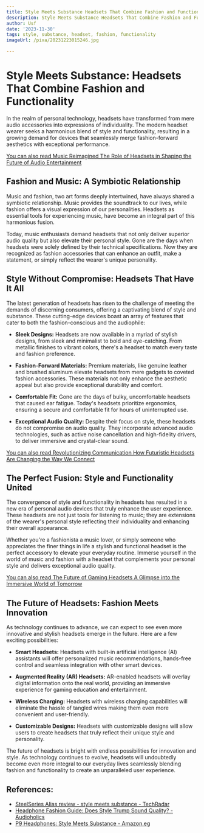 ```yaml
---
title: Style Meets Substance Headsets That Combine Fashion and Functionality
description: Style Meets Substance Headsets That Combine Fashion and Functionality
author: Usf
date: '2023-11-30'
tags: style, substance, headset, fashion, functionality
imageUrl: /pixa/20231223015246.jpg

---
```

# Style Meets Substance: Headsets That Combine Fashion and Functionality

In the realm of personal technology, headsets  have transformed from  mere audio  accessories into expressions of individuality. The modern headset wearer seeks a harmonious blend of style  and functionality, resulting in a growing  demand for devices that seamlessly merge fashion-forward aesthetics with exceptional performance.

[You can also  read Music Reimagined The  Role of Headsets in Shaping  the Future of Audio Entertainment](Music%20Reimagined%20The%20Role%20of%20Headsets%20in%20Shaping%20the%20Future%20of%20Audio%20Entertainment)


## Fashion and Music: A Symbiotic Relationship

Music and fashion, two  art forms deeply intertwined, have  always  shared a symbiotic relationship. Music  provides the soundtrack to our lives, while  fashion offers a visual expression of our  personalities. Headsets as essential tools for experiencing music, have become an integral  part of this harmonious fusion.

Today, music enthusiasts demand headsets that not only deliver superior audio quality but also elevate their personal  style. Gone are the days when headsets were solely defined by their technical specifications. Now  they are recognized  as fashion accessories that can  enhance an outfit, make a statement, or simply reflect the wearer's unique personality.

## Style Without Compromise: Headsets  That Have  It All

The latest generation of headsets has risen to the challenge of meeting the demands of discerning  consumers,  offering a captivating blend of style and substance. These cutting-edge devices boast an array of features that cater  to both the fashion-conscious and the audiophile:

*  **Sleek  Designs:** Headsets are now available in a myriad of stylish designs, from sleek and minimalist to bold and eye-catching. From metallic finishes to vibrant colors, there's  a headset  to match every taste and fashion preference.

*  **Fashion-Forward Materials:** Premium materials, like genuine leather and brushed aluminum elevate headsets from mere gadgets to coveted fashion accessories. These materials not only  enhance the aesthetic appeal but  also provide exceptional durability and comfort.

* **Comfortable Fit:**  Gone are the days of bulky, uncomfortable headsets that caused ear  fatigue. Today's  headsets prioritize ergonomics, ensuring a secure and comfortable fit for hours of  uninterrupted use.

* **Exceptional Audio Quality:** Despite their focus on style, these headsets do not compromise on audio quality. They incorporate advanced audio technologies, such as active noise cancellation and high-fidelity drivers, to deliver immersive and crystal-clear sound.

[You can also read Revolutionizing Communication  How Futuristic Headsets Are Changing the Way We  Connect](Revolutionizing%20Communication%20How%20Futuristic%20Headsets%20Are%20Changing%20the%20Way%20We%20Connect)


## The Perfect Fusion: Style  and Functionality United

The convergence of style  and functionality in headsets has resulted in a new era of personal audio  devices that truly enhance the user experience. These headsets are not just tools for listening to music; they are extensions of the  wearer's personal style reflecting their individuality and enhancing their overall appearance.

Whether  you're a fashionista a music lover, or simply someone who appreciates the finer things in life a  stylish and  functional headset is the perfect accessory to elevate your everyday routine. Immerse yourself in the world of music and  fashion with a  headset that complements your personal style and delivers exceptional audio quality.

[You can also read The Future of Gaming Headsets A Glimpse into the Immersive  World of Tomorrow](The%20Future%20of%20Gaming%20Headsets%20A%20Glimpse%20into%20the%20Immersive%20World%20of%20Tomorrow)


## The Future of Headsets: Fashion  Meets Innovation

As technology continues to advance,  we can expect to see even more  innovative  and stylish headsets emerge  in the future. Here are a few exciting possibilities:

* **Smart Headsets:** Headsets with built-in artificial intelligence (AI) assistants will offer personalized music recommendations, hands-free control  and seamless integration with other  smart devices.

* **Augmented Reality  (AR)  Headsets:** AR-enabled headsets will overlay digital information onto the real world, providing an immersive experience for  gaming education and  entertainment.

* **Wireless  Charging:** Headsets  with wireless charging capabilities will eliminate the hassle of tangled wires making them even more convenient and  user-friendly.

* **Customizable Designs:** Headsets with customizable designs will  allow users to create headsets that truly reflect their unique style and personality.

The future of headsets is bright with endless possibilities for innovation and style. As technology continues to evolve, headsets will undoubtedly become  even more integral to our everyday lives seamlessly blending fashion and functionality to create an  unparalleled user  experience.

## References:
- [SteelSeries Alias review - style meets substance - TechRadar](https://www.techradar.com/gaming/steelseries-alias-review-style-meets-substance)
- [Headphone Fashion Guide: Does Style Trump Sound Quality? - Audioholics](https://www.audioholics.com/editorials/headphone-fashion-guide)
- [P9 Headphones: Style Meets Substance - Amazon.eg](https://www.amazon.eg/-/en/P9-Headphones-Style-Meets-Substance/dp/B0C83V4KHW)
